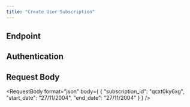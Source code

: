 ```yaml
---
title: "Create User Subscription"
---
```



<MetaInfo 
  name="create" 
  type="http" 
  seq="1" 
/>

## Endpoint
<Endpoint 
  method="POST" 
  url="http://localhost:3000/v1/user_subscription/create" 
  type="json" 
  auth="bearer" 
/>

## Authentication
<AuthToken 
  type="bearer" 
  token="eyJhbGciOiJIUzI1NiIsInR5cCI6IkpXVCJ9.eyJwaG9uZSI6Iis5MTk4MTI5NDA3MDYiLCJ1aWQiOiI1Z2VhcGdhcHhzIn0.yNyKfoOQouzSNDwp_5rJ9CAEMVJo5uqueJHNpG-a3Aw" 
/>

## Request Body
<RequestBody
  format="json"
  body={
    { 
      "subscription_id": "qcxt0ky6xg",
      "start_date": "27/11/2004",
      "end_date": "27/11/2004"
    }
  }
/>

